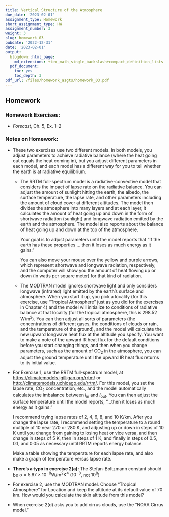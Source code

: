 ```yaml
---
title: Vertical Structure of the Atmosphere
due_date: '2023-02-01'
assignment_type: Homework
short_assignment_type: HW
assignment_number: 3
weight: 3
slug: homework_03
pubdate: '2022-12-31'
date: '2023-02-01'
output:
  blogdown::html_page:
    md_extensions: +tex_math_single_backslash+compact_definition_lists
  pdf_document:
    toc: yes
    toc_depth: 3
pdf_url: /files/homework_asgts/homework_03.pdf
---
```

## Homework

### Homework Exercises:



* _Forecast_, Ch. 5, Ex. 1--2

### Notes on Homework:


* These two exercises use two different models. In both models, you adjust 
  parameters to achieve radiative balance (where the heat going out equals 
  the heat coming in), but you adjust different parameters in each model, 
  and each model has a different way for you to tell whether the earth is at 
  radiative equilibrium.
  * The RRTM full-spectrum model is a radiative-convective model that 
    considers the impact of lapse rate on the radiative balance. You can adjust 
    the amount of sunlight hitting the earth, the albedo, the surface 
    temperature, the lapse rate, and other parameters including the amount of 
    cloud cover at different altitudes. The model then divides the atmosphere 
    into many layers and at each layer, it calculates the amount of heat going 
    up and down in the form of shortwave radiation (sunlight) and longwave 
    radiation emitted by the earth and the atmosphere. The model also reports 
    about the balance of heat going up and down at the top of the atmosphere. 
    
    Your goal is to adjust parameters until the model reports that 
    "If the earth has these properties ... then it loses as much energy as 
    it gains."  
    
    You can also move your mouse over the yellow and purple arrows, which 
    represent shortwave and longwave radiation, respectively, and the computer 
    will show you the amount of heat flowing up or down (in watts per square 
    meter) for that kind of radiation.
  * The MODTRAN model ignores shortwave light and only considers longwave 
    (infrared) light emitted by the earth's surface and atmosphere. When you 
    start it up, you pick a locality 
    (for this exercise, use "Tropical Atmosphere" just as you did 
    for the exercises in Chapter 4) 
    and the model will initialize to conditions of radiative balance at that 
    locality (for the tropical atmosphere, this is 298.52 W/m^2^). 
    You can then adjust all sorts of parameters (the concentrations of different 
    gases, the conditions of clouds or rain, and the temperature of the ground), 
    and the model will calculate the new upward longwave heat flux at the 
    altitude you specify.  You want to make a note of the upward IR heat flux 
    for the default conditions before you start changing things, and then when 
    you change parameters, such as the amount of CO~2~ in the atmosphere, you 
    can adjust the ground temperature until the upward IR heat flux returns to 
    its initial value.
* For Exercise 1, use the RRTM full-spectrum model, at 
  <https://climatemodels.jgilligan.org/rrtm/> or <http://climatemodels.uchicago.edu/rrtm/>.
  For this model, you set the lapse rate, CO~2~ concentration, etc., and the 
  model automatically calculates the imbalance between $I_{\text{in}}$ and 
  $I_{\text{out}}$. You can then adjust the surface temperature until the model 
  reports, "...then it loses as much energy as it gains."
  
  I recommend trying lapse rates of 2, 4, 6, 8, and 10 K/km. After you change
  the lapse rate, I recommend setting the temperature to a round multiple of
  10 near 270 or 280 K, and adjusting up or down in steps of 10 K until you 
  change from gaining to losing heat or vice versa, and then change in steps of 
  5 K, then in steps of 1 K, and finally in steps of 0.5, 0.1, and 0.05 as 
  necessary until RRTM reports energy balance.
  
  Make a table showing the temperature for each lapse rate, and also make
  a graph of temperature versus lapse rate.
* **There's a typo in exercise 2(a):**
  The Stefan-Boltzmann constant should be
  $\sigma = 5.67 \times 10^{-8} \mathrm{W/m^2 K^4}$ ($10^{-8}$, not $10^8$)
* For exercise 2, use the MODTRAN model. 
  Choose "Tropical Atmosphere" for Location and keep the altitude at 
  its default value of 70 km. How would you calculate the skin altitude 
  from this model?
* When exercise 2(d) asks you to add cirrus clouds, 
  use the "NOAA Cirrus model."